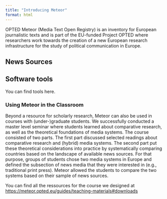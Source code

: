 ```yaml
---
title: "Introducing Meteor"
format: html
---
```


OPTED Meteor (Media Text Open Registry) is an inventory for European journalistic texts and is part of the EU-funded Project OPTED where researchers work towards the creation of a new European research infrastructure for the study of political communication in Europe. 

## News Sources

## Software tools

You can find tools here.

### Using Meteor in the Classroom

Beyond a resource for scholarly research, Meteor can also be used in courses with (under-)graduate students.
We successfully conducted a master level seminar where students learned about comparative research, as well as the theoretical foundations of media systems. The course consisted of two parts. The first part discussed selected readings about comparative research and (hybrid) media systems. The second part put these theoretical considerations into practice by systematically comparing countries based on the landscape of available news sources. For that purpose, groups of students chose two media systems in Europe and defined the subsection of news media that they were interested in (e.g., traditional print press). Meteor allowed the students to compare the two systems based on their sample of news sources.

You can find all the ressources for the course we designed at <https://meteor.opted.eu/guides/teaching-materials#downloads>